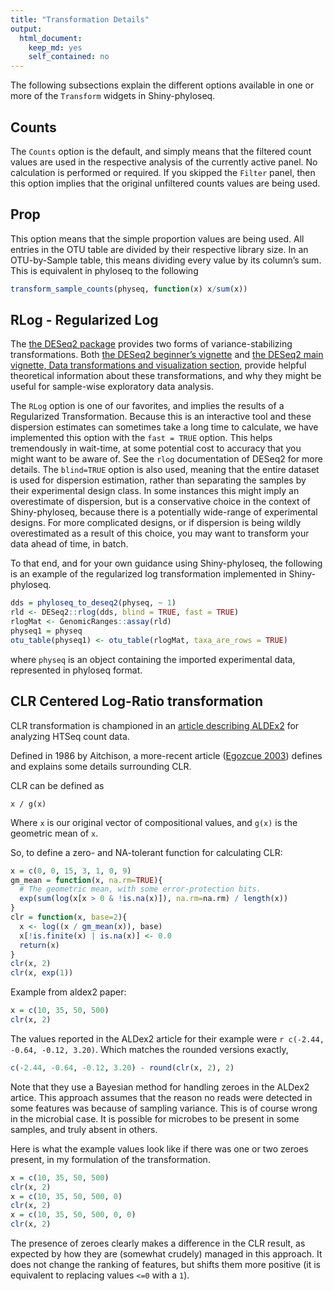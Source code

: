 ```yaml
---
title: "Transformation Details"
output:
  html_document:
    keep_md: yes
    self_contained: no
---
```


The following subsections explain
the different options available
in one or more of the `Transform` widgets
in Shiny-phyloseq.

## Counts

The `Counts` option is the default, and simply means 
that the filtered count values are used in the respective analysis 
of the currently active panel.
No calculation is performed or required.
If you skipped the `Filter` panel,
then this option implies that the original unfiltered counts values are being used.


## Prop

This option means that the simple proportion values are being used. 
All entries in the OTU table are divided
by their respective library size.
In an OTU-by-Sample table, this means dividing every value by its column's sum.
This is equivalent in phyloseq to the following

```r
transform_sample_counts(physeq, function(x) x/sum(x))
```


## RLog - Regularized Log

The [the DESeq2 package](http://www.bioconductor.org/packages/release/bioc/html/DESeq2.html)
provides two forms of variance-stabilizing transformations.
Both [the DESeq2 beginner's vignette](http://www.bioconductor.org/packages/release/bioc/vignettes/DESeq2/inst/doc/beginner.pdf)
and [the DESeq2 main vignette, Data transformations and visualization section](http://www.bioconductor.org/packages/release/bioc/vignettes/DESeq2/inst/doc/DESeq2.pdf),
provide helpful theoretical information about these transformations,
and why they might be useful
for sample-wise exploratory data analysis.

The `RLog` option is one of our favorites,
and implies the results of a Regularized Transformation.
Because this is an interactive tool and these dispersion estimates
can sometimes take a long time to calculate,
we have implemented this option with the `fast = TRUE` option.
This helps tremendously in wait-time,
at some potential cost to accuracy that you might want to be aware of.
See the `rlog` documentation of DESeq2 for more details.
The `blind=TRUE` option is also used,
meaning that the entire dataset is used for dispersion estimation,
rather than separating the samples by their experimental design class.
In some instances this might imply an overestimate of dispersion,
but is a conservative choice in the context of Shiny-phyloseq,
because there is a potentially wide-range of experimental designs.
For more complicated designs, or if dispersion is being wildly overestimated
as a result of this choice,
you may want to transform your data ahead of time, in batch.

To that end, and for your own guidance using Shiny-phyloseq,
the following is an example of the regularized log transformation
implemented in Shiny-phyloseq.

```r
dds = phyloseq_to_deseq2(physeq, ~ 1)
rld <- DESeq2::rlog(dds, blind = TRUE, fast = TRUE)
rlogMat <- GenomicRanges::assay(rld)
physeq1 = physeq
otu_table(physeq1) <- otu_table(rlogMat, taxa_are_rows = TRUE)
```

where `physeq` is an object containing the imported experimental data,
represented in phyloseq format. 


## CLR Centered Log-Ratio transformation

CLR transformation is championed in an 
[article describing ALDEx2](http://www.ncbi.nlm.nih.gov/pmc/articles/PMC4030730/)
for analyzing HTSeq count data.

Defined in 1986 by Aitchison, a more-recent article 
([Egozcue 2003](http://link.springer.com/article/10.1023%2FA%3A1023818214614))
defines and explains some details surrounding CLR.

CLR can be defined as

`x / g(x)`

Where `x` is our original vector of compositional values, and `g(x)` is the geometric mean of `x`.

So, to define a zero- and NA-tolerant function for calculating CLR:

```r
x = c(0, 0, 15, 3, 1, 0, 9)
gm_mean = function(x, na.rm=TRUE){
  # The geometric mean, with some error-protection bits.
  exp(sum(log(x[x > 0 & !is.na(x)]), na.rm=na.rm) / length(x))
}
clr = function(x, base=2){
  x <- log((x / gm_mean(x)), base)
  x[!is.finite(x) | is.na(x)] <- 0.0
  return(x)
}
clr(x, 2)
clr(x, exp(1))
```

Example from aldex2 paper:

```r
x = c(10, 35, 50, 500)
clr(x, 2)
```

The values reported in the ALDex2 article for their example were `r c(-2.44, -0.64, -0.12, 3.20)`.
Which matches the rounded versions exactly,

```r
c(-2.44, -0.64, -0.12, 3.20) - round(clr(x, 2), 2)
```

Note that they use a Bayesian method for handling zeroes in the ALDex2 artice.
This approach assumes that the reason no reads were detected in some features 
was because of sampling variance. 
This is of course wrong in the microbial case.
It is possible for microbes to be present in some samples, 
and truly absent in others.

Here is what the example values look like if there was one or two zeroes present,
in my formulation of the transformation.

```r
x = c(10, 35, 50, 500)
clr(x, 2)
x = c(10, 35, 50, 500, 0)
clr(x, 2)
x = c(10, 35, 50, 500, 0, 0)
clr(x, 2)
```

The presence of zeroes clearly makes a difference in the CLR result,
as expected by how they are (somewhat crudely) managed in this approach.
It does not change the ranking of features, 
but shifts them more positive (it is equivalent to replacing values `<=0` with a `1`).

